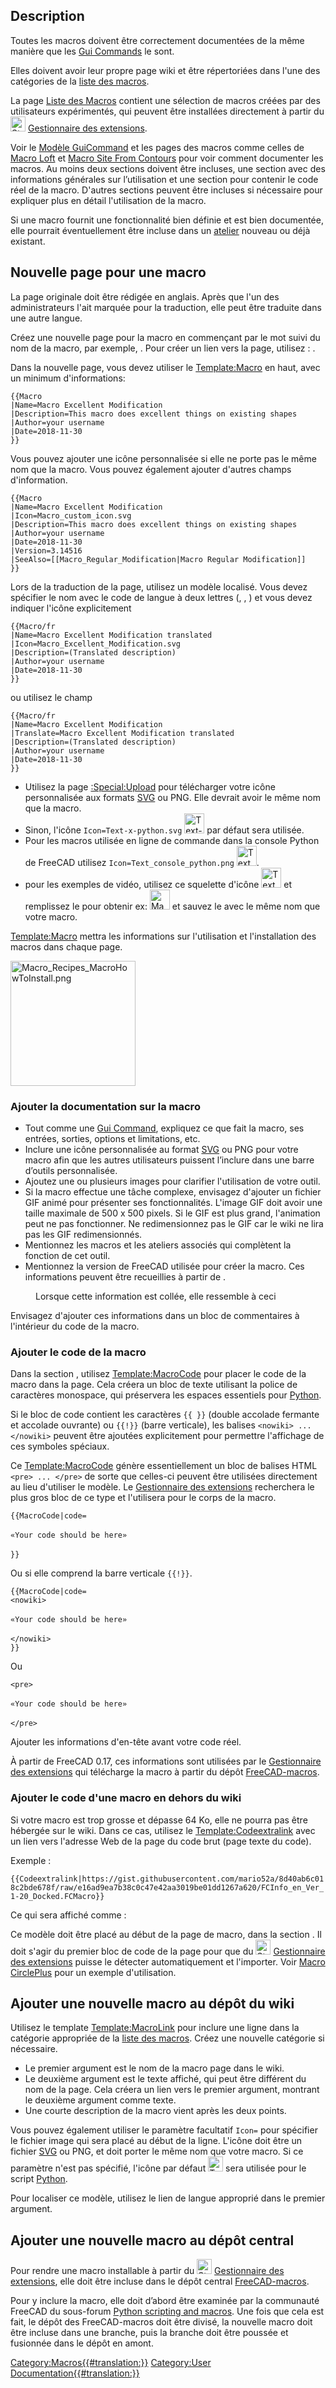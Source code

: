 <languages/>
{{TOCright}}

== Description ==

Toutes les macros doivent être correctement documentées de la même manière que les [[Gui_Command/fr|Gui Commands]] le sont.

Elles doivent avoir leur propre page wiki et être répertoriées dans l'une des catégories de la [[Macros_recipes/fr|liste des macros]].

La page [[Macros_recipes/fr|Liste des Macros]] contient une sélection de macros créées par des utilisateurs expérimentés, qui peuvent être installées directement à partir du [[Image:Std_AddonMgr.svg|24px]] [[Std_AddonMgr/fr|Gestionnaire des extensions]].

Voir le [[GuiCommand_model/fr|Modèle GuiCommand]] et les pages des macros comme celles de [[Macro_Loft/fr|Macro Loft]] et [[Macro_Site_From_Contours/fr|Macro Site From Contours]] pour voir comment documenter les macros. Au moins deux sections doivent être incluses, une section {{Emphasis|Description}} avec des informations générales sur l’utilisation et une section {{Emphasis|Script}} pour contenir le code réel de la macro. D'autres sections peuvent être incluses si nécessaire pour expliquer plus en détail l'utilisation de la macro.

Si une macro fournit une fonctionnalité bien définie et est bien documentée, elle pourrait éventuellement être incluse dans un [[Workbenches/fr|atelier]] nouveau ou déjà existant.

<span id="New_macro_page"></span>
== Nouvelle page pour une macro ==

La page originale doit être rédigée en anglais. Après que l'un des administrateurs l'ait marquée pour la traduction, elle peut être traduite dans une autre langue.

Créez une nouvelle page pour la macro en commençant par le mot {{incode|Macro_}} suivi du nom de la macro, par exemple, {{incode|Macro_Excellent_Modification}}. Pour créer un lien vers la page, utilisez : {{incode|<nowiki>[[Macro_Excellent_Modification|Macro Excellent Modification]]</nowiki>}}.

Dans la nouvelle page, vous devez utiliser le [[Template:Macro]] en haut, avec un minimum d'informations:
 <nowiki>{{Macro
|Name=Macro Excellent Modification
|Description=This macro does excellent things on existing shapes
|Author=your username
|Date=2018-11-30
}}</nowiki>

Vous pouvez ajouter une icône personnalisée si elle ne porte pas le même nom que la macro. Vous pouvez également ajouter d'autres champs d'information.
 <nowiki>{{Macro
|Name=Macro Excellent Modification
|Icon=Macro_custom_icon.svg
|Description=This macro does excellent things on existing shapes
|Author=your username
|Date=2018-11-30
|Version=3.14516
|SeeAlso=[[Macro_Regular_Modification|Macro Regular Modification]]
}}</nowiki>

Lors de la traduction de la page, utilisez un modèle localisé. Vous devez spécifier le nom avec le code de langue à deux lettres ({{incode|/fr}}, {{incode|/it}}, {{incode|/de}}) et vous devez indiquer l'icône explicitement
 <nowiki>{{Macro/fr
|Name=Macro Excellent Modification translated
|Icon=Macro_Excellent_Modification.svg
|Description=(Translated description)
|Author=your username
|Date=2018-11-30
}}</nowiki>

ou utilisez le champ {{incode|Translate}}

 <nowiki>{{Macro/fr
|Name=Macro Excellent Modification
|Translate=Macro Excellent Modification translated
|Description=(Translated description)
|Author=your username
|Date=2018-11-30
}}</nowiki>

* Utilisez la page [[:Special:Upload]] pour télécharger votre icône personnalisée aux formats [[SVG/fr|SVG]] ou PNG. Elle devrait avoir le même nom que la macro.
* Sinon, l'icône <code>Icon=Text-x-python.svg</code> [[Image:Text-x-python.svg|32px]] par défaut sera utilisée.
* Pour les macros utilisée en ligne de commande dans la console Python de FreeCAD utilisez <code>Icon=Text_console_python.png</code> [[Image:Text_console_python.png|32px]].
* pour les exemples de vidéo, utilisez ce squelette d'icône [[Image:Text_Video_Movie.png|32px]] et remplissez le pour obtenir ex: [[Image:Macro_crank_simul.png|32px]] et sauvez le avec le même nom que votre macro.

[[Template:Macro]] mettra les informations sur l'utilisation et l'installation des macros dans chaque page.

[[Image:Macro_Recipes_MacroHowToInstall.png|200px]]
{{Caption|Les liens [[How_to_install_macros/fr|Comment installer une macro]] et [[Customize_Toolbars/fr|Créer une barre d'outils]] se trouvent dans l'infobox de chaque page de la macro}}


<span id="Adding_the_macro_documentation"></span>
=== Ajouter la documentation sur la macro ===

* Tout comme une [[Gui_Command/fr|Gui Command]], expliquez ce que fait la macro, ses entrées, sorties, options et limitations, etc.
* Inclure une icône personnalisée au format [[SVG/fr|SVG]] ou PNG pour votre macro afin que les autres utilisateurs puissent l’inclure dans une barre d’outils personnalisée.
* Ajoutez une ou plusieurs images pour clarifier l'utilisation de votre outil.
* Si la macro effectue une tâche complexe, envisagez d'ajouter un fichier GIF animé pour présenter ses fonctionnalités. L'image GIF doit avoir une taille maximale de 500 x 500 pixels. Si le GIF est plus grand, l'animation peut ne pas fonctionner. Ne redimensionnez pas le GIF car le wiki ne lira pas les GIF redimensionnés.
* Mentionnez les macros et les ateliers associés qui complètent la fonction de cet outil.
* Mentionnez la version de FreeCAD utilisée pour créer la macro. Ces informations peuvent être recueillies à partir de {{MenuCommand|Aide → À propos de FreeCAD → Copier dans le presse-papiers}}.

:Lorsque cette information est collée, elle ressemble à ceci
{{Code|code=
OS: Ubuntu 18.04.1 LTS
Word size of OS: 64-bit
Word size of FreeCAD: 64-bit
Version: 0.18.15302 (Git)
Build type: Release
Branch: master
Hash: 2e03d2f298677b8212c22cbbc3cb20b7c80eabb5
Python version: 2.7.15rc1
Qt version: 4.8.7
Coin version: 4.0.0a
OCC version: 7.3.0
Locale: English/UnitedStates (en_US)
}}

Envisagez d'ajouter ces informations dans un bloc de commentaires à l'intérieur du code de la macro.

<span id="Adding_the_macro_code"></span>
=== Ajouter le code de la macro ===

Dans la section {{Emphasis|Script}}, utilisez [[Template:MacroCode]] pour placer le code de la macro dans la page. Cela créera un bloc de texte utilisant la police de caractères monospace, qui préservera les espaces essentiels pour [[Python/fr|Python]].

Si le bloc de code contient les caractères <code>{{ }}</code> (double accolade fermante et accolade ouvrante) ou <code>{{!}}</code> (barre verticale), les balises <code>&lt;nowiki&gt; ... &lt;/nowiki&gt;</code> peuvent être ajoutées explicitement pour permettre l'affichage de ces symboles spéciaux.

Ce [[Template:MacroCode]] génère essentiellement un bloc de balises HTML <code>&lt;pre&gt; ... &lt;/pre&gt;</code> de sorte que celles-ci peuvent être utilisées directement au lieu d'utiliser le modèle. Le [[Std_AddonMgr/fr|Gestionnaire des extensions]] recherchera le plus gros bloc de ce type et l'utilisera pour le corps de la macro.

 <nowiki>{{MacroCode|code=

«Your code should be here»

}}</nowiki>

Ou si elle comprend la barre verticale <code>{{!}}</code>.
 <nowiki>{{MacroCode|code=
&lt;nowiki&gt;

«Your code should be here»

&lt;/nowiki&gt;
}}</nowiki>

Ou
 <nowiki><pre>

«Your code should be here»

</pre></nowiki>

Ajouter les informations d'en-tête avant votre code réel.
{{Code|code=
__Title__="Title_Of_macro"
__Author__ = "User_Name"
__Version__ = "00.11"
__Date__    = "2015-07-25"
__Comment__ = "This is the comment of the macro"
__Web__ = "http://forum.freecadweb.org/viewtopic.php?f=3&t=7384"
__Wiki__ = "http://www.freecadweb.org/wiki/index.php?title=Macro_Title_Of_macro"
__Icon__  = "/usr/lib/freecad/Mod/plugins/icons/Title_Of_macro"
__IconW__  = "C:/Users/YourUserName/AppData/Roaming/FreeCAD"
__Help__ = "start the macro and follow the instructions"
__Status__ = "stable"
__Requires__ = "freecad 0.14.3706"
__Communication__ = "http://www.freecadweb.org/wiki/index.php?title=User:User_Name"

«Your code should be here»
}}

À partir de FreeCAD 0.17, ces informations sont utilisées par le [[Std_AddonMgr/fr|Gestionnaire des extensions]] qui télécharge la macro à partir du dépôt [https://github.com/FreeCAD/FreeCAD-macros FreeCAD-macros].

<span id="Adding_macro_code_outside_of_the_wiki"></span>
=== Ajouter le code d'une macro en dehors du wiki ===

Si votre macro est trop grosse et dépasse 64 Ko, elle ne pourra pas être hébergée sur le wiki. Dans ce cas, utilisez le [[Template:Codeextralink]] avec un lien vers l'adresse Web de la page du code brut (page texte du code).

Exemple :
 <nowiki>{{Codeextralink|https://gist.githubusercontent.com/mario52a/8d40ab6c018c2bde678f/raw/e16ad9ea7b38c0c47e42aa3019be01dd1267a620/FCInfo_en_Ver_1-20_Docked.FCMacro}}</nowiki>

Ce qui sera affiché comme :
{{Codeextralink|https://gist.githubusercontent.com/mario52a/8d40ab6c018c2bde678f/raw/e16ad9ea7b38c0c47e42aa3019be01dd1267a620/FCInfo_en_Ver_1-20_Docked.FCMacro}}

Ce modèle doit être placé au début de la page de macro, dans la section {{Emphasis|Description}}. Il doit s'agir du premier bloc de code de la page pour que du [[Image:Std_AddonMgr.svg|24px]] [[Std_AddonMgr/fr|Gestionnaire des extensions]] puisse le détecter automatiquement et l'importer. Voir [[Macro_CirclePlus/fr|Macro CirclePlus]] pour un exemple d'utilisation.

{{ColoredParagraph|'''PS :''' en cas de mise à jour dans GitHub, le chemin du code RAW brute est modifié sans oublier de modifier le lien dans le modèle Codeextralink.}}

<span id="Adding_the_new_macro_to_the_wiki_repository"></span>
== Ajouter une nouvelle macro au dépôt du wiki ==

Utilisez le template [[Template:MacroLink]] pour inclure une ligne dans la catégorie appropriée de la [[Macros_recipes/fr|liste des macros]]. Créez une nouvelle catégorie si nécessaire.

{{Code|code=
<nowiki>
* {{MacroLink|Macro_Excellent_Modification|Macro Excellent Modification}}: the macro described in a short sentence.
</nowiki>
}}

* Le premier argument est le nom de la macro page dans le wiki.
* Le deuxième argument est le texte affiché, qui peut être différent du nom de la page. Cela créera un lien vers le premier argument, montrant le deuxième argument comme texte.
* Une courte description de la macro vient après les deux points.

Vous pouvez également utiliser le paramètre facultatif <code>Icon=</code> pour spécifier le fichier image qui sera placé au début de la ligne. L'icône doit être un fichier [[SVG/fr|SVG]] ou PNG, et doit porter le même nom que votre macro. Si ce paramètre n'est pas spécifié, l'icône par défaut [[Image:Text-x-python.svg|24px]] sera utilisée pour le script [[Python/fr|Python]].
{{Code|code=
<nowiki>
* {{MacroLink|Icon=Macro_Excellent_Modification.svg|Macro_Excellent_Modification|Macro Excellent Modification}}: the macro described in a short sentence.
</nowiki>
}}

Pour localiser ce modèle, utilisez le lien de langue approprié dans le premier argument.
{{Code|code=
<nowiki>
* {{MacroLink|Macro_Excellent_Modification/fr|Macro Excellent Modification}}: (translated description)
</nowiki>
}}

<span id="Adding_the_new_macro_to_the_central_repository"></span>
== Ajouter une nouvelle macro au dépôt central ==

Pour rendre une macro installable à partir du [[Image:Std_AddonMgr.svg|24px]] [[Std_AddonMgr/fr|Gestionnaire des extensions]], elle doit être incluse dans le dépôt central [https://github.com/FreeCAD/FreeCAD-macros FreeCAD-macros].

Pour y inclure la macro, elle doit d’abord être examinée par la communauté FreeCAD du sous-forum [https://forum.freecadweb.org/viewforum.php?f=22 Python scripting and macros]. Une fois que cela est fait, le dépôt des FreeCAD-macros doit être divisé, la nouvelle macro doit être incluse dans une branche, puis la branche doit être poussée et fusionnée dans le dépôt en amont.

[[Category:Macros{{#translation:}}]]
[[Category:User Documentation{{#translation:}}]]
